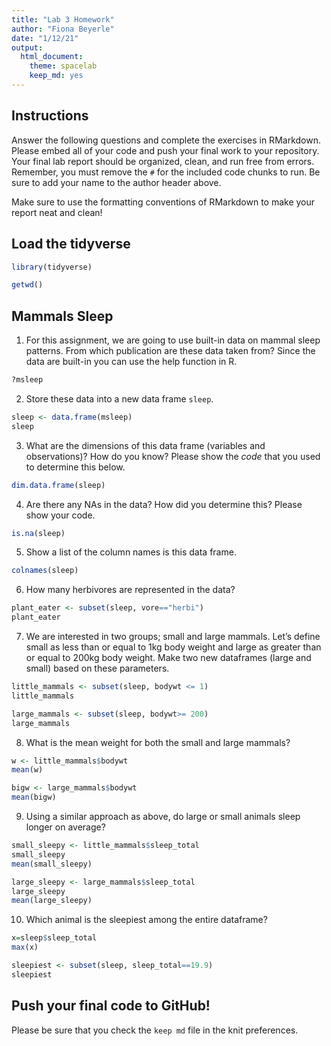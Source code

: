 ```yaml
---
title: "Lab 3 Homework"
author: "Fiona Beyerle"
date: "1/12/21"
output:
  html_document: 
    theme: spacelab
    keep_md: yes
---
```


## Instructions
Answer the following questions and complete the exercises in RMarkdown. Please embed all of your code and push your final work to your repository. Your final lab report should be organized, clean, and run free from errors. Remember, you must remove the `#` for the included code chunks to run. Be sure to add your name to the author header above.  

Make sure to use the formatting conventions of RMarkdown to make your report neat and clean!  

## Load the tidyverse
```r
library(tidyverse)
```

```r
getwd()
```

## Mammals Sleep
1. For this assignment, we are going to use built-in data on mammal sleep patterns. From which publication are these data taken from? Since the data are built-in you can use the help function in R.
```r
?msleep
```

2. Store these data into a new data frame `sleep`.
```r
sleep <- data.frame(msleep)
sleep
```

3. What are the dimensions of this data frame (variables and observations)? How do you know? Please show the *code* that you used to determine this below.  
```r
dim.data.frame(sleep)
```

4. Are there any NAs in the data? How did you determine this? Please show your code.  
```r
is.na(sleep)
```

5. Show a list of the column names is this data frame.
```r
colnames(sleep)
```

6. How many herbivores are represented in the data?  
```r
plant_eater <- subset(sleep, vore=="herbi")
plant_eater
```

7. We are interested in two groups; small and large mammals. Let's define small as less than or equal to 1kg body weight and large as greater than or equal to 200kg body weight. Make two new dataframes (large and small) based on these parameters.
```r
little_mammals <- subset(sleep, bodywt <= 1)
little_mammals
```

```r
large_mammals <- subset(sleep, bodywt>= 200)
large_mammals
```

8. What is the mean weight for both the small and large mammals?
```r
w <- little_mammals$bodywt
mean(w)
```

```r
bigw <- large_mammals$bodywt
mean(bigw)
```

9. Using a similar approach as above, do large or small animals sleep longer on average?  
```r
small_sleepy <- little_mammals$sleep_total
small_sleepy
mean(small_sleepy)
```

```r
large_sleepy <- large_mammals$sleep_total
large_sleepy
mean(large_sleepy)
```

10. Which animal is the sleepiest among the entire dataframe?
```r
x=sleep$sleep_total
max(x)
```

```r
sleepiest <- subset(sleep, sleep_total==19.9)
sleepiest
```

## Push your final code to GitHub!
Please be sure that you check the `keep md` file in the knit preferences.   